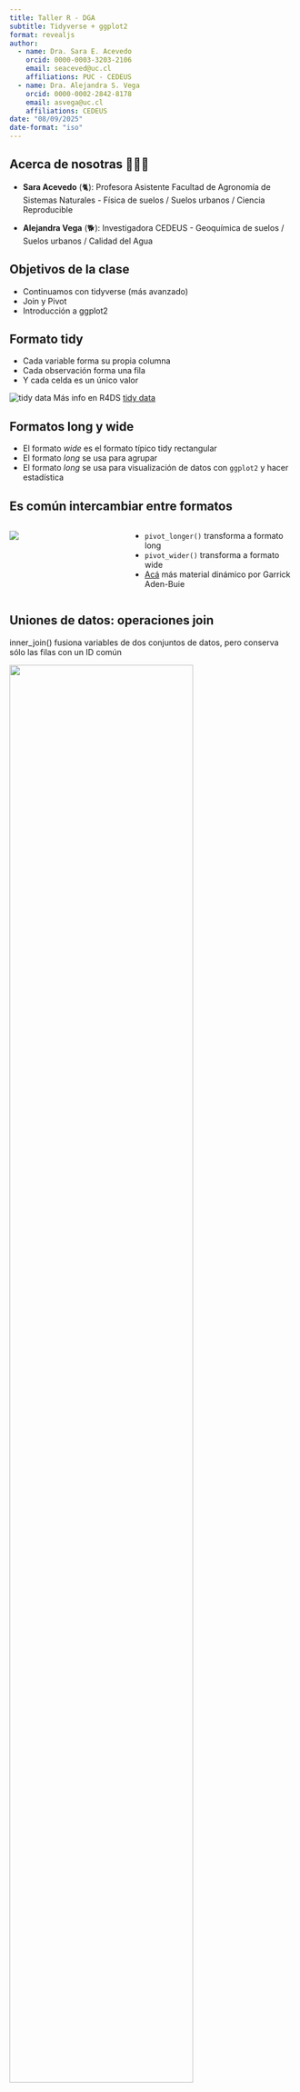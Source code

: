```yaml
---
title: Taller R - DGA
subtitle: Tidyverse + ggplot2
format: revealjs
author:
  - name: Dra. Sara E. Acevedo
    orcid: 0000-0003-3203-2106
    email: seaceved@uc.cl
    affiliations: PUC - CEDEUS
  - name: Dra. Alejandra S. Vega
    orcid: 0000-0002-2842-8178
    email: asvega@uc.cl
    affiliations: CEDEUS
date: "08/09/2025"
date-format: "iso"
---
```


## Acerca de nosotras 👩🏽‍💻

- **Sara Acevedo** (🐈): Profesora Asistente Facultad de Agronomía de Sistemas Naturales - Física de suelos / Suelos urbanos / Ciencia Reproducible 

- **Alejandra Vega** (🐕): Investigadora CEDEUS - Geoquímica de suelos / Suelos urbanos / Calidad del Agua

## Objetivos de la clase

::: incremental
-   Continuamos con tidyverse (más avanzado)
-   Join y Pivot
-   Introducción a ggplot2
:::

## Formato tidy

* Cada variable forma su propia columna 
* Cada observación forma una fila
* Y cada celda es un único valor

![tidy data](figuras/tidy_data.png)
Más info en R4DS [tidy data](https://r4ds.had.co.nz/tidy-data.html)

## Formatos long y wide

* El formato *wide* es el formato típico tidy rectangular
* El formato *long* se usa para agrupar 
* El formato *long* se usa para visualización de datos con `ggplot2` y hacer estadística

## Es común intercambiar entre formatos

:::: {.columns}

::: {.column width="40%"}
![](figuras/pivot_wider_longer.gif)
:::

::: {.column width="60%"}
* `pivot_longer()` transforma a formato long
* `pivot_wider()` transforma a formato wide
* [Acá](https://github.com/gadenbuie/tidyexplain) más material dinámico por Garrick Aden-Buie
:::

::::


## Uniones de datos: operaciones join

inner_join() fusiona variables de dos conjuntos de datos, pero conserva sólo las filas con un ID común

![](figuras/inner.gif){width=80%}

## Uniones de datos: operaciones join

left_join() fusiona variables de dos conjuntos de datos, pero conserva sólo los ID común de la izquierda 

![](figuras/left.gif){width=80%}

## Uniones de datos: operaciones join

right_join() fusiona variables de dos conjuntos de datos, pero conserva sólo los ID común de la derecha

![](figuras/right.gif){width=80%}

## Uniones de datos: operaciones join

full_join() retiene todas las filas de los dos conjuntos de datos de entrada e inserta `NA` cuando falta un ID 

![](figuras/full.gif){width=80%}

# [Clase lista! Veamos código 👩🏽‍💻]{.r-fit-text} {background-color="#40666e"}


